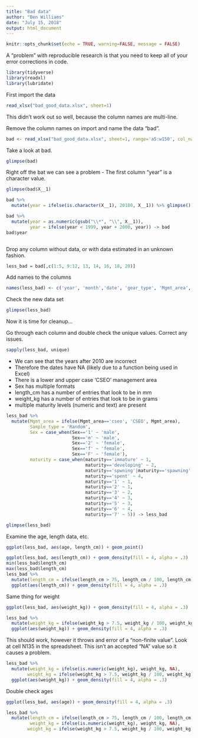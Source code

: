```yaml
---
title: "Bad data"
author: "Ben Williams"
date: "July 15, 2018"
output: html_document
---
```


```r
knitr::opts_chunk$set(echo = TRUE, warning=FALSE, message = FALSE)
```

A "problem" with reproducible research is that you need to keep all of your error corrections in code.

```r
library(tidyverse)
library(readxl)
library(lubridate)
```

First import the data
```r
read_xlsx("bad_good_data.xlsx", sheet=1)
```

This didn't work out so well, because the column names are multi-line.

Remove the column names on import and name the data "bad". 

```r
bad <- read_xlsx("bad_good_data.xlsx", sheet=1, range='a5:w150', col_names=F)
```

Take a look at bad.

```r
glimpse(bad)

```

Right off the bat we can see a problem - The first column "year" is a character value.
```r
glimpse(bad$X__1)

bad %>% 
  mutate(year = ifelse(is.character(X__1), 20180, X__1)) %>% glimpse()

bad %>% 
  mutate(year = as.numeric(gsub("\\*", "\\", X__1)),
         year = ifelse(year < 1999, year + 2000, year)) -> bad
bad$year



```
Drop any column without data, or with data estimated in an unknown fashion.

```r
less_bad = bad[,c(1:5, 9:12, 13, 14, 16, 18, 20)]
```

Add names to the columns
```r
names(less_bad) <- c('year', 'month','date', 'gear_type', 'Mgmt_area', 'Sample_type', 'stat_area', 'age', 'Sex', 'length_cm', 'weight_kg', 'maturity', 'lat', 'long')
```

Check the new data set

```r
glimpse(less_bad)
```

Now it is time for cleanup...

Go through each column and double check the unique values. Correct any issues. 

```r
sapply(less_bad, unique)
```

 - We can see that the years after 2010 are incorrect
 - Therefore the dates have NA (likely due to a function being used in Excel)
 - There is a lower and upper case 'CSEO' management area
 - Sex has multiple formats
 - length_cm has a number of entries that look to be in mm
 - weight_kg has a number of entries that look to be in grams
 - multiple maturity levels (numeric and text) are present

```r
less_bad %>% 
  mutate(Mgmt_area = ifelse(Mgmt_area=='cseo', 'CSEO', Mgmt_area),
         Sample_type = 'Random',
         Sex = case_when(Sex=='1' ~ 'male',
                         Sex=='m' ~ 'male',
                         Sex=='2' ~ 'female',
                         Sex=='f' ~ 'female',
                         Sex=='F' ~ 'female'),
         maturity = case_when(maturity=='immature' ~ 1,
                              maturity=='developing' ~ 2,
                              maturity=='spwning'|maturity=='spawning' ~ 3,
                              maturity=='spent' ~ 4,
                              maturity=='1' ~ 1,
                              maturity=='2' ~ 1,
                              maturity=='3' ~ 2,
                              maturity=='4' ~ 3,
                              maturity=='5' ~ 3,
                              maturity=='6' ~ 4,
                              maturity=='7' ~ 5)) -> less_bad

glimpse(less_bad)
```

Examine the age, length data, etc.

```r
ggplot(less_bad, aes(age, length_cm)) + geom_point()
```

```r
ggplot(less_bad, aes(length_cm)) + geom_density(fill = 4, alpha = .3)
min(less_bad$length_cm)
max(less_bad$length_cm)
less_bad %>% 
  mutate(length_cm = ifelse(length_cm > 75, length_cm / 100, length_cm)) %>% 
  ggplot(aes(length_cm)) + geom_density(fill = 4, alpha = .3)
```

Same thing for weight

```r

ggplot(less_bad, aes(weight_kg)) + geom_density(fill = 4, alpha = .3)

less_bad %>% 
  mutate(weight_kg = ifelse(weight_kg > 7.5, weight_kg / 100, weight_kg)) %>% 
  ggplot(aes(weight_kg)) + geom_density(fill = 4, alpha = .3)
```

This should work, however it throws and error of a "non-finite value". Look at cell N135 in the spreadsheet. This isn't an accepted "NA" value so it causes a problem. 

```r
less_bad %>% 
  mutate(weight_kg = ifelse(is.numeric(weight_kg), weight_kg, NA),
        weight_kg = ifelse(weight_kg > 7.5, weight_kg / 100, weight_kg)) %>% 
  ggplot(aes(weight_kg)) + geom_density(fill = 4, alpha = .3)
```

Double check ages

```r
ggplot(less_bad, aes(age)) + geom_density(fill = 4, alpha = .3)
```

```r
less_bad %>% 
  mutate(length_cm = ifelse(length_cm > 75, length_cm / 100, length_cm),
         weight_kg = ifelse(is.numeric(weight_kg), weight_kg, NA),
        weight_kg = ifelse(weight_kg > 7.5, weight_kg / 100, weight_kg)) -> better 
```
